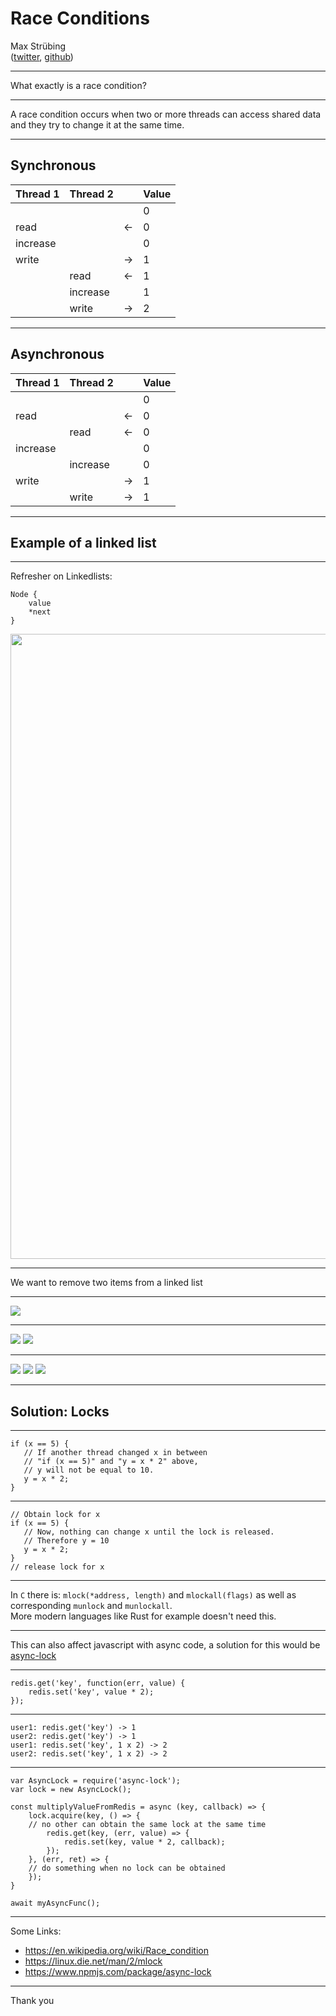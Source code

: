 

<Head>
  <title>Race Conditions</title>
</Head>

# Race Conditions


Max Strübing  
([twitter](https://twitter.com/mxstrbng), [github](https://github.com/mstruebing))

---

What exactly is a race condition?

---

A race condition occurs when two or more threads can access shared data and they try to change it at the same time.

---

## Synchronous

| Thread 1 | Thread 2 |   | Value |
|----------|----------|---|-------|
|          |          |   |   0   |
|  read    |          | ← |   0   |
| increase |          |   |   0   |
|  write   |          | → |   1   |
|          |   read   | ← |   1   |
|          | increase |   |   1   |
|          |   write  | → |   2   |

---

## Asynchronous

| Thread 1 | Thread 2 |   | Value |
|----------|----------|---|-------|
|          |          |   |   0   |
|  read    |          | ← |   0   |
|          |   read   | ← |   0   |
| increase |          |   |   0   |
|          | increase |   |   0   |
|  write   |          | → |   1   |
|          |   write  | → |   1   |

---

## Example of a linked list

---

Refresher on Linkedlists:

```
Node {
    value 
    *next
}
```

<img width="1000px" src="/images/race-conditions/Singly-linked-list.svg" />

---

We want to remove two items from a linked list

---

<img src="/images/race-conditions/linked_list_1.png" />

---

<img src="/images/race-conditions/linked_list_1.png" />  
<img src="/images/race-conditions/linked_list_2.png" />

---

<img src="/images/race-conditions/linked_list_1.png" />  
<img src="/images/race-conditions/linked_list_2.png" />  
<img src="/images/race-conditions/linked_list_3.png" />

---

## Solution: Locks

---

```
if (x == 5) {
   // If another thread changed x in between 
   // "if (x == 5)" and "y = x * 2" above,
   // y will not be equal to 10.
   y = x * 2; 
}
```

---

```
// Obtain lock for x
if (x == 5) {
   // Now, nothing can change x until the lock is released. 
   // Therefore y = 10
   y = x * 2; 
}
// release lock for x

```

---

In `C` there is: `mlock(*address, length)` and `mlockall(flags)`
as well as corresponding `munlock` and `munlockall`.  
More modern languages like Rust for example doesn't need this.

---

This can also affect javascript with async code, a solution for this would be 
[async-lock](https://www.npmjs.com/package/async-lock)

---

```
redis.get('key', function(err, value) {
    redis.set('key', value * 2);
});
```

---

```
user1: redis.get('key') -> 1
user2: redis.get('key') -> 1
user1: redis.set('key', 1 x 2) -> 2
user2: redis.set('key', 1 x 2) -> 2
```

---

```
var AsyncLock = require('async-lock');
var lock = new AsyncLock();

const multiplyValueFromRedis = async (key, callback) => {
    lock.acquire(key, () => {
    // no other can obtain the same lock at the same time
        redis.get(key, (err, value) => {
            redis.set(key, value * 2, callback);
        });
    }, (err, ret) => {
    // do something when no lock can be obtained
    });
}

await myAsyncFunc();
```

---

Some Links:

* https://en.wikipedia.org/wiki/Race_condition
* https://linux.die.net/man/2/mlock
* https://www.npmjs.com/package/async-lock

---

Thank you
